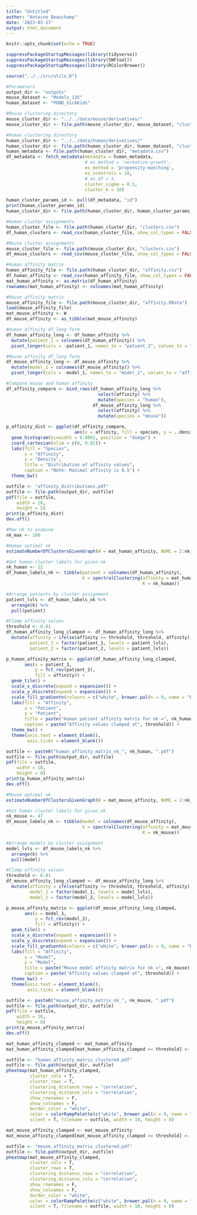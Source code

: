 ```yaml
---
title: "Untitled"
author: "Antoine Beauchamp"
date: '2023-03-17'
output: html_document
---
```


```r
knitr::opts_chunk$set(echo = TRUE)
```

```r
suppressPackageStartupMessages(library(tidyverse))
suppressPackageStartupMessages(library(SNFtool))
suppressPackageStartupMessages(library(RColorBrewer))
```

```r
source("../../src/utils.R")
```

```r
#Parameters
output_dir <- "outputs"
mouse_dataset <- "Models_135"
human_dataset <- "POND_SickKids"
```

```r
#Mouse clustering directory
mouse_cluster_dir <- "../../data/mouse/derivatives/"
mouse_cluster_dir <- file.path(mouse_cluster_dir, mouse_dataset, "clusters")

#Human_clustering directory
human_cluster_dir <- "../../data/human/derivatives/"
human_cluster_dir <- file.path(human_cluster_dir, human_dataset, "clusters")
human_metadata <- file.path(human_cluster_dir, "metadata.csv")
df_metadata <- fetch_metadata(metadata = human_metadata, 
                              # es_method = 'normative-growth',
                              es_method = 'propensity-matching',
                              es_ncontrols = 10,
                              # es_df = 3,
                              cluster_sigma = 0.5, 
                              cluster_K = 10)

human_cluster_params_id <- pull(df_metadata, "id")
print(human_cluster_params_id)
human_cluster_dir <- file.path(human_cluster_dir, human_cluster_params_id, "resolution_3.0")
```


```r
#Human cluster assignments
human_cluster_file <- file.path(human_cluster_dir, "clusters.csv")
df_human_clusters <- read_csv(human_cluster_file, show_col_types = FALSE)

#Mouse cluster assignments
mouse_cluster_file <- file.path(mouse_cluster_dir, "clusters.csv")
df_mouse_clusters <- read_csv(mouse_cluster_file, show_col_types = FALSE)

#Human affinity matrix
human_affinity_file <- file.path(human_cluster_dir, "affinity.csv")
df_human_affinity <- read_csv(human_affinity_file, show_col_types = FALSE)
mat_human_affinity <- as.matrix(df_human_affinity)
rownames(mat_human_affinity) <- colnames(mat_human_affinity)

#Mouse affinity matrix
mouse_affinity_file <- file.path(mouse_cluster_dir, "affinity.RData")
load(mouse_affinity_file)
mat_mouse_affinity <- W
df_mouse_affinity <- as_tibble(mat_mouse_affinity)
```

```r
#Human affinity df long form
df_human_affinity_long <- df_human_affinity %>% 
  mutate(patient_1 = colnames(df_human_affinity)) %>% 
  pivot_longer(cols = -patient_1, names_to = "patient_2", values_to = "affinity")

#Mouse affinity df long form
df_mouse_affinity_long <- df_mouse_affinity %>% 
  mutate(model_1 = colnames(df_mouse_affinity)) %>% 
  pivot_longer(cols = -model_1, names_to = "model_2", values_to = "affinity")

#Compare mouse and human affinity
df_affinity_compare <- bind_rows(df_human_affinity_long %>% 
                                   select(affinity) %>% 
                                   mutate(species = "human"),
                                 df_mouse_affinity_long %>% 
                                   select(affinity) %>% 
                                   mutate(species = "mouse"))

p_affinity_dist <- ggplot(df_affinity_compare, 
                          aes(x = affinity, fill = species, y = ..density..)) + 
  geom_histogram(binwidth = 0.0001, position = "dodge") + 
  coord_cartesian(xlim = c(0, 0.01)) + 
  labs(fill = "Species",
       x = "Affinity",
       y = "Density",
       title = "Distribution of affinity values",
       caption = "Note: Maximal affinity is 0.5") + 
  theme_bw()

outfile <- "affinity_distributions.pdf"
outfile <- file.path(output_dir, outfile)
pdf(file = outfile, 
    width = 10,
    height = 5)
print(p_affinity_dist)
dev.off()
```

```r
#Max nk to examine
nk_max <- 100

#Human optimal nk
estimateNumberOfClustersGivenGraph(W = mat_human_affinity, NUMC = 2:nk_max)
```

```r
#Get human cluster labels for given nk
nk_human <- 12
df_human_labels_nk <- tibble(patient = colnames(df_human_affinity),
                             k = spectralClustering(affinity = mat_human_affinity,
                                                    K = nk_human))

#Arrange patients by cluster assignment
patient_lvls <- df_human_labels_nk %>% 
  arrange(k) %>% 
  pull(patient)

#Clamp affinity values
threshold <- 0.01
df_human_affinity_long_clamped <- df_human_affinity_long %>% 
  mutate(affinity = ifelse(affinity >= threshold, threshold, affinity),
         patient_1 = factor(patient_1, levels = patient_lvls),
         patient_2 = factor(patient_2, levels = patient_lvls))

p_human_affinity_matrix <- ggplot(df_human_affinity_long_clamped, 
       aes(x = patient_1,
           y = fct_rev(patient_2),
           fill = affinity)) + 
  geom_tile() + 
  scale_x_discrete(expand = expansion()) +
  scale_y_discrete(expand = expansion()) +
  scale_fill_gradientn(colours = c("white", brewer.pal(n = 9, name = "Reds")), na.value = "white") + 
  labs(fill = "Affinity",
       x = "Patient",
       y = "Patient",
       title = paste("Human patient affinity matrix for nk =", nk_human),
       caption = paste("Affinity values clamped at", threshold)) + 
  theme_bw() + 
  theme(axis.text = element_blank(),
        axis.ticks = element_blank())

outfile <- paste0("human_affinity_matrix_nk_", nk_human, ".pdf")
outfile <- file.path(output_dir, outfile)
pdf(file = outfile, 
    width = 10,
    height = 8)
print(p_human_affinity_matrix)
dev.off()
```

```r
#Mouse optimal nk
estimateNumberOfClustersGivenGraph(W = mat_mouse_affinity, NUMC = 2:nk_max)
```

```r
#Get human cluster labels for given nk
nk_mouse <- 47
df_mouse_labels_nk <- tibble(model = colnames(df_mouse_affinity),
                             k = spectralClustering(affinity = mat_mouse_affinity,
                                                    K = nk_mouse))

#Arrange models by cluster assignment
model_lvls <- df_mouse_labels_nk %>% 
  arrange(k) %>% 
  pull(model)

#Clamp affinity values
threshold <- 0.01
df_mouse_affinity_long_clamped <- df_mouse_affinity_long %>% 
  mutate(affinity = ifelse(affinity >= threshold, threshold, affinity),
         model_1 = factor(model_1, levels = model_lvls),
         model_2 = factor(model_2, levels = model_lvls))

p_mouse_affinity_matrix <- ggplot(df_mouse_affinity_long_clamped, 
       aes(x = model_1,
           y = fct_rev(model_2),
           fill = affinity)) + 
  geom_tile() + 
  scale_x_discrete(expand = expansion()) +
  scale_y_discrete(expand = expansion()) +
  scale_fill_gradientn(colours = c("white", brewer.pal(n = 9, name = "Reds")), na.value = "white") + 
  labs(fill = "Affinity",
       x = "Model",
       y = "Model",
       title = paste("Mouse model affinity matrix for nk =", nk_mouse),
       caption = paste("Affinity values clamped at", threshold)) + 
  theme_bw() + 
  theme(axis.text = element_blank(),
        axis.ticks = element_blank())

outfile <- paste0("mouse_affinity_matrix_nk_", nk_mouse, ".pdf")
outfile <- file.path(output_dir, outfile)
pdf(file = outfile, 
    width = 10,
    height = 8)
print(p_mouse_affinity_matrix)
dev.off()
```


```r
mat_human_affinity_clamped <- mat_human_affinity
mat_human_affinity_clamped[mat_human_affinity_clamped >= threshold] <- threshold

outfile <- "human_affinity_matrix_clustered.pdf"
outfile <- file.path(output_dir, outfile)
pheatmap(mat_human_affinity_clamped, 
         cluster_cols = T, 
         cluster_rows = T,
         clustering_distance_rows = "correlation",
         clustering_distance_cols = "correlation",
         show_rownames = F, 
         show_colnames = F,
         border_color = "white",
         color = colorRampPalette(c("white", brewer.pal(n = 9, name = "Reds")))(100),
         silent = T, filename = outfile, width = 10, height = 8)
```



```r
mat_mouse_affinity_clamped <- mat_mouse_affinity
mat_mouse_affinity_clamped[mat_mouse_affinity_clamped >= threshold] <- threshold

outfile <- "mouse_affinity_matrix_clustered.pdf"
outfile <- file.path(output_dir, outfile)
pheatmap(mat_mouse_affinity_clamped, 
         cluster_cols = T, 
         cluster_rows = T,
         clustering_distance_rows = "correlation",
         clustering_distance_cols = "correlation",
         show_rownames = F, 
         show_colnames = F,
         border_color = "white",
         color = colorRampPalette(c("white", brewer.pal(n = 9, name = "Reds")))(100),
         silent = T, filename = outfile, width = 10, height = 8)
```
